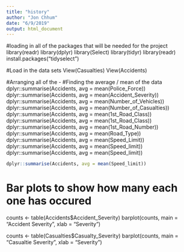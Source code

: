 ```yaml
---
title: "history"
author: "Jon Chhum"
date: "6/9/2019"
output: html_document
---
```


#loading in all of the packages that will be needed for the project
library(readr)
library(dplyr)
library(Select)
library(tidyr)
library(readr)
install.packages("tidyselect")

#Load in the data sets
View(Casualties)
View(Accidents)

#Arranging all of the -
#Finding the average / mean of the data
dplyr::summarise(Accidents, avg = mean(Police_Force))
dplyr::summarise(Accidents, avg = mean(Accident_Severity))
dplyr::summarise(Accidents, avg = mean(Number_of_Vehicles))
dplyr::summarise(Accidents, avg = mean(Number_of_Casualties))
dplyr::summarise(Accidents, avg = mean(1st_Road_Class))
dplyr::summarise(Accidents, avg = mean(1st_Road_Class))
dplyr::summarise(Accidents, avg = mean(1st_Road_Number))
dplyr::summarise(Accidents, avg = mean(Road_Type))
dplyr::summarise(Accidents, avg = mean(Speed_Limit))
dplyr::summarise(Accidents, avg = mean(Speed_limit))
dplyr::summarise(Accidents, avg = mean(Speed_limit))
```r
dplyr::summarise(Accidents, avg = mean(Speed_limit))
```

# Bar plots to show how many each one has occured
counts <- table(Accidents$Accident_Severity)
barplot(counts, main = "Accident Severity", xlab = "Severity")

counts <- table(Casualties$Casualty_Severity)
barplot(counts, main = "Casualtie Severity", xlab = "Severity")
